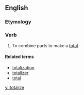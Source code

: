 ==English==

===Etymology===
{{suffix|total|ize}}

===Verb===
{{en-verb|totaliz|ing}}

# To combine parts to make a [[total]].

====Related terms====
*[[totalization]]
*[[totalizer]]
*[[total]]

[[vi:totalize]]
